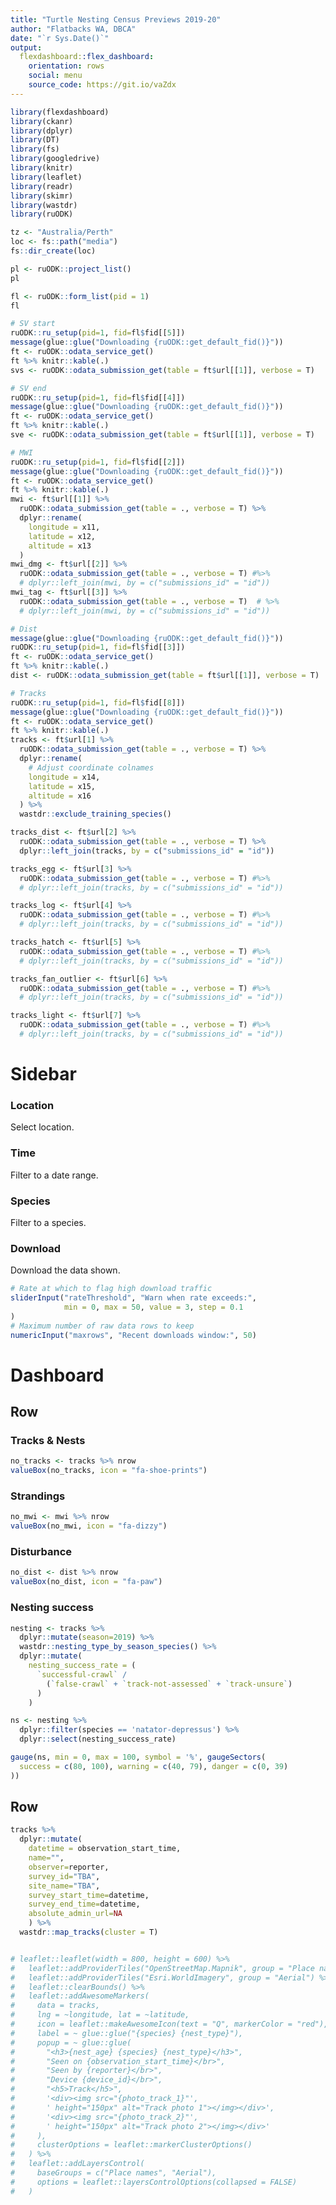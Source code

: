 ```yaml
---
title: "Turtle Nesting Census Previews 2019-20"
author: "Flatbacks WA, DBCA"
date: "`r Sys.Date()`"
output: 
  flexdashboard::flex_dashboard:
    orientation: rows
    social: menu
    source_code: https://git.io/vaZdx
---
```

```r
library(flexdashboard)
library(ckanr)
library(dplyr)
library(DT)
library(fs)
library(googledrive)
library(knitr)
library(leaflet)
library(readr)
library(skimr)
library(wastdr)
library(ruODK)

tz <- "Australia/Perth"
loc <- fs::path("media")
fs::dir_create(loc)

pl <- ruODK::project_list()
pl

fl <- ruODK::form_list(pid = 1)
fl

# SV start
ruODK::ru_setup(pid=1, fid=fl$fid[[5]])
message(glue::glue("Downloading {ruODK::get_default_fid()}"))
ft <- ruODK::odata_service_get()
ft %>% knitr::kable(.)
svs <- ruODK::odata_submission_get(table = ft$url[[1]], verbose = T)

# SV end
ruODK::ru_setup(pid=1, fid=fl$fid[[4]])
message(glue::glue("Downloading {ruODK::get_default_fid()}"))
ft <- ruODK::odata_service_get()
ft %>% knitr::kable(.)
sve <- ruODK::odata_submission_get(table = ft$url[[1]], verbose = T)

# MWI
ruODK::ru_setup(pid=1, fid=fl$fid[[2]])
message(glue::glue("Downloading {ruODK::get_default_fid()}"))
ft <- ruODK::odata_service_get()
ft %>% knitr::kable(.)
mwi <- ft$url[[1]] %>% 
  ruODK::odata_submission_get(table = ., verbose = T) %>% 
  dplyr::rename(
    longitude = x11,
    latitude = x12,
    altitude = x13
  )
mwi_dmg <- ft$url[[2]] %>% 
  ruODK::odata_submission_get(table = ., verbose = T) #%>%
  # dplyr::left_join(mwi, by = c("submissions_id" = "id"))
mwi_tag <- ft$url[[3]] %>% 
  ruODK::odata_submission_get(table = ., verbose = T)  # %>%
  # dplyr::left_join(mwi, by = c("submissions_id" = "id"))

# Dist
message(glue::glue("Downloading {ruODK::get_default_fid()}"))
ruODK::ru_setup(pid=1, fid=fl$fid[[3]])
ft <- ruODK::odata_service_get()
ft %>% knitr::kable(.)
dist <- ruODK::odata_submission_get(table = ft$url[[1]], verbose = T)

# Tracks
ruODK::ru_setup(pid=1, fid=fl$fid[[8]])
message(glue::glue("Downloading {ruODK::get_default_fid()}"))
ft <- ruODK::odata_service_get()
ft %>% knitr::kable(.)
tracks <- ft$url[1] %>% 
  ruODK::odata_submission_get(table = ., verbose = T) %>% 
  dplyr::rename(
    # Adjust coordinate colnames
    longitude = x14,
    latitude = x15,
    altitude = x16
  ) %>% 
  wastdr::exclude_training_species()

tracks_dist <- ft$url[2] %>% 
  ruODK::odata_submission_get(table = ., verbose = T) %>% 
  dplyr::left_join(tracks, by = c("submissions_id" = "id"))

tracks_egg <- ft$url[3] %>%
  ruODK::odata_submission_get(table = ., verbose = T) #%>%
  # dplyr::left_join(tracks, by = c("submissions_id" = "id"))

tracks_log <- ft$url[4] %>% 
  ruODK::odata_submission_get(table = ., verbose = T) #%>%
  # dplyr::left_join(tracks, by = c("submissions_id" = "id"))

tracks_hatch <- ft$url[5] %>% 
  ruODK::odata_submission_get(table = ., verbose = T) #%>%
  # dplyr::left_join(tracks, by = c("submissions_id" = "id"))

tracks_fan_outlier <- ft$url[6] %>% 
  ruODK::odata_submission_get(table = ., verbose = T) #%>%
  # dplyr::left_join(tracks, by = c("submissions_id" = "id"))

tracks_light <- ft$url[7] %>% 
  ruODK::odata_submission_get(table = ., verbose = T) #%>%
  # dplyr::left_join(tracks, by = c("submissions_id" = "id"))
```


Sidebar {.sidebar}
=======================================================================

### Location
Select location.

### Time
Filter to a date range.

### Species
Filter to a species.

### Download
Download the data shown.

```r
# Rate at which to flag high download traffic
sliderInput("rateThreshold", "Warn when rate exceeds:",
            min = 0, max = 50, value = 3, step = 0.1
)
# Maximum number of raw data rows to keep
numericInput("maxrows", "Recent downloads window:", 50)
```


Dashboard
=======================================================================

Row
-----------------------------------------------------------------------

### Tracks & Nests {.value-box}

```r
no_tracks <- tracks %>% nrow
valueBox(no_tracks, icon = "fa-shoe-prints")
```

### Strandings {.value-box}

```r
no_mwi <- mwi %>% nrow
valueBox(no_mwi, icon = "fa-dizzy")
```

### Disturbance {.value-box}

```r
no_dist <- dist %>% nrow
valueBox(no_dist, icon = "fa-paw")
```

### Nesting success

```r
nesting <- tracks %>% 
  dplyr::mutate(season=2019) %>% 
  wastdr::nesting_type_by_season_species() %>% 
  dplyr::mutate(
    nesting_success_rate = (
      `successful-crawl` / 
        (`false-crawl` + `track-not-assessed` + `track-unsure`)
      )
    ) 

ns <- nesting %>% 
  dplyr::filter(species == 'natator-depressus') %>% 
  dplyr::select(nesting_success_rate)

gauge(ns, min = 0, max = 100, symbol = '%', gaugeSectors(
  success = c(80, 100), warning = c(40, 79), danger = c(0, 39)
))
```

Row
-----------------------------------------------------------------------

```r
tracks %>% 
  dplyr::mutate(
    datetime = observation_start_time, 
    name="", 
    observer=reporter, 
    survey_id="TBA", 
    site_name="TBA", 
    survey_start_time=datetime, 
    survey_end_time=datetime, 
    absolute_admin_url=NA
    ) %>% 
  wastdr::map_tracks(cluster = T)


# leaflet::leaflet(width = 800, height = 600) %>%
#   leaflet::addProviderTiles("OpenStreetMap.Mapnik", group = "Place names") %>%
#   leaflet::addProviderTiles("Esri.WorldImagery", group = "Aerial") %>%
#   leaflet::clearBounds() %>%
#   leaflet::addAwesomeMarkers(
#     data = tracks,
#     lng = ~longitude, lat = ~latitude,
#     icon = leaflet::makeAwesomeIcon(text = "Q", markerColor = "red"),
#     label = ~ glue::glue("{species} {nest_type}"),
#     popup = ~ glue::glue(
#       "<h3>{nest_age} {species} {nest_type}</h3>",
#       "Seen on {observation_start_time}</br>",
#       "Seen by {reporter}</br>",
#       "Device {device_id}</br>",
#       "<h5>Track</h5>",
#       '<div><img src="{photo_track_1}"',
#       ' height="150px" alt="Track photo 1"></img></div>',
#       '<div><img src="{photo_track_2}"',
#       ' height="150px" alt="Track photo 2"></img></div>'
#     ),
#     clusterOptions = leaflet::markerClusterOptions()
#   ) %>%
#   leaflet::addLayersControl(
#     baseGroups = c("Place names", "Aerial"),
#     options = leaflet::layersControlOptions(collapsed = FALSE)
#   )
```


